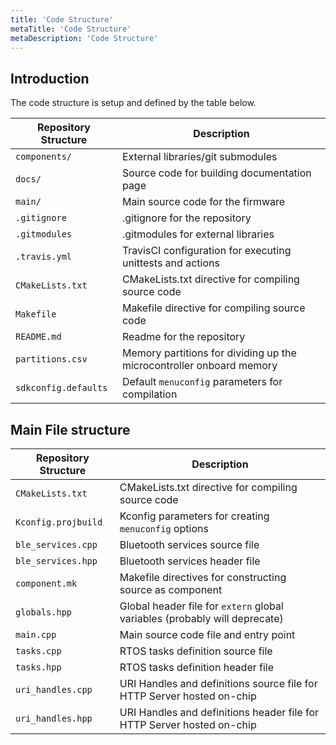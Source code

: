 ```yaml
---
title: 'Code Structure'
metaTitle: 'Code Structure'
metaDescription: 'Code Structure'
---
```


## Introduction

The code structure is setup and defined by the table below.

| Repository Structure | Description                                                                  |
|----------------------|------------------------------------------------------------------------------|
| `components/`        | External libraries/git submodules                                            |
| `docs/`              | Source code for building documentation page                                  |
| `main/`              | Main source code for the firmware                                            |
| `.gitignore`         | .gitignore for the repository                                                |
| `.gitmodules`        | .gitmodules for external libraries                                           |
| `.travis.yml`        | TravisCI configuration for executing unittests and  actions                  |
| `CMakeLists.txt`     | CMakeLists.txt directive for compiling source code                           |
| `Makefile`           | Makefile directive for compiling source code                                 |
| `README.md`          | Readme for the repository                                                    |
| `partitions.csv`     | Memory partitions for dividing up the microcontroller onboard memory         |
| `sdkconfig.defaults` | Default `menuconfig` parameters for compilation                              |

## Main File structure

| Repository Structure | Description                                                                  |
|----------------------|------------------------------------------------------------------------------|
| `CMakeLists.txt`     | CMakeLists.txt directive for compiling source code                           |
| `Kconfig.projbuild`  | Kconfig parameters for creating `menuconfig` options                         |
| `ble_services.cpp`   | Bluetooth services source file                                               |
| `ble_services.hpp`   | Bluetooth services header file                                               |
| `component.mk`       | Makefile directives for constructing source as component                     |
| `globals.hpp`        | Global header file for `extern` global variables (probably will deprecate)   |
| `main.cpp`           | Main source code file and entry point                                        |
| `tasks.cpp`          | RTOS tasks definition source file                                            |
| `tasks.hpp`          | RTOS tasks definition header file                                            |
| `uri_handles.cpp`    | URI Handles and definitions source file for HTTP Server hosted on-chip       |
| `uri_handles.hpp`    | URI Handles and definitions header file for HTTP Server hosted on-chip       |
